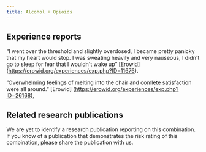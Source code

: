---
title: Alcohol + Opioids
---
## Experience reports

“I went over the threshold and slightly overdosed, I became pretty panicky that my heart would stop. I was sweating heavily and very nauseous, I didn't go to sleep for fear that I wouldn't wake up” [Erowid] (https://erowid.org/experiences/exp.php?ID=11676).

”Overwhelming feelings of melting into the chair and comlete satisfaction were all around.” [Erowid] (https://erowid.org/experiences/exp.php?ID=26168),

## Related research publications

We are yet to identify a research publication reporting on this combination. If you know of a publication that demonstrates the risk rating of this combination, please share the publication with us.

